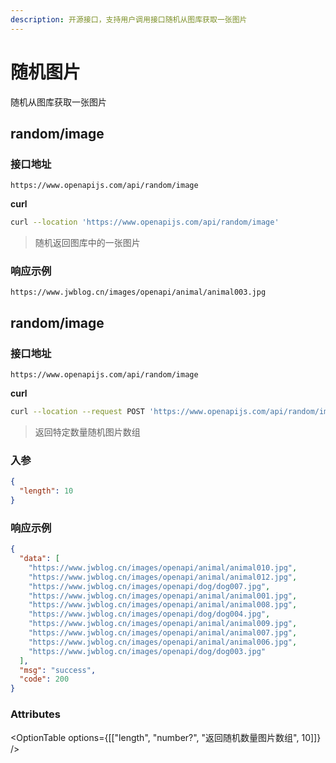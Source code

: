 ```yaml
---
description: 开源接口，支持用户调用接口随机从图库获取一张图片
---
```



# 随机图片

随机从图库获取一张图片

## <OptionBadge type="get" />random/image

### 接口地址

```url
https://www.openapijs.com/api/random/image
```

**curl**

```bash
curl --location 'https://www.openapijs.com/api/random/image'
```

> 随机返回图库中的一张图片

### 响应示例

```text
https://www.jwblog.cn/images/openapi/animal/animal003.jpg
```

## <OptionBadge type="post" />random/image

### 接口地址

```url
https://www.openapijs.com/api/random/image
```

**curl**

```bash
curl --location --request POST 'https://www.openapijs.com/api/random/image'
```

> 返回特定数量随机图片数组

### 入参

```json
{
  "length": 10
}
```

### 响应示例

```json
{
  "data": [
    "https://www.jwblog.cn/images/openapi/animal/animal010.jpg",
    "https://www.jwblog.cn/images/openapi/animal/animal012.jpg",
    "https://www.jwblog.cn/images/openapi/dog/dog007.jpg",
    "https://www.jwblog.cn/images/openapi/animal/animal001.jpg",
    "https://www.jwblog.cn/images/openapi/animal/animal008.jpg",
    "https://www.jwblog.cn/images/openapi/dog/dog004.jpg",
    "https://www.jwblog.cn/images/openapi/animal/animal009.jpg",
    "https://www.jwblog.cn/images/openapi/animal/animal007.jpg",
    "https://www.jwblog.cn/images/openapi/animal/animal006.jpg",
    "https://www.jwblog.cn/images/openapi/dog/dog003.jpg"
  ],
  "msg": "success",
  "code": 200
}
```

### Attributes

<OptionTable options={[["length", "number?", "返回随机数量图片数组", 10]]} />
